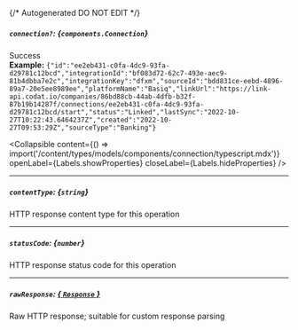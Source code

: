 {/* Autogenerated DO NOT EDIT  */}

##### `connection?`: *{`components.Connection`}*
Success
<br/>
**Example:** `{"id":"ee2eb431-c0fa-4dc9-93fa-d29781c12bcd","integrationId":"bf083d72-62c7-493e-aec9-81b4dbba7e2c","integrationKey":"dfxm","sourceId":"bdd831ce-eebd-4896-89a7-20e5ee8989ee","platformName":"Basiq","linkUrl":"https://link-api.codat.io/companies/86bd88cb-44ab-4dfb-b32f-87b19b14287f/connections/ee2eb431-c0fa-4dc9-93fa-d29781c12bcd/start","status":"Linked","lastSync":"2022-10-27T10:22:43.6464237Z","created":"2022-10-27T09:53:29Z","sourceType":"Banking"}`

<Collapsible content={() => import('/content/types/models/components/connection/typescript.mdx')} openLabel={Labels.showProperties} closeLabel={Labels.hideProperties} />


---
##### `contentType`: *{`string`}*
HTTP response content type for this operation

---
##### `statusCode`: *{`number`}*
HTTP response status code for this operation

---
##### `rawResponse`: [*{ `Response` }*](https://developer.mozilla.org/en-US/docs/Web/API/Response)
Raw HTTP response; suitable for custom response parsing


